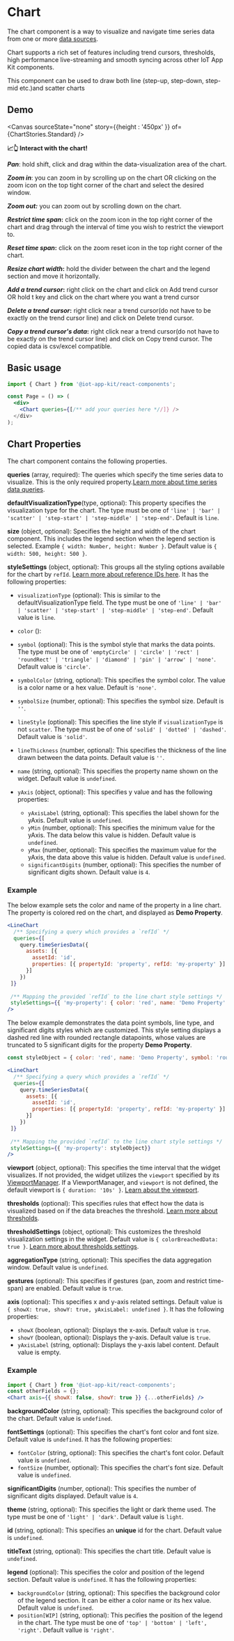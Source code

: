 

<Meta of={ChartStories} />

# Chart

The chart component is a way to visualize and navigate time series data from one or more [data sources](/docs/core-datasources--docs).

Chart supports a rich set of features including trend cursors, thresholds, high performance live-streaming and smooth syncing across other IoT App Kit components.

This component can be used to draw both line (step-up, step-down, step-mid etc.)and scatter charts

## Demo

<Canvas sourceState="none"  story={{height : '450px' }}  of={ChartStories.Standard} />

**📈👆 Interact with the chart!**

**_Pan_**: hold shift, click and drag within the data-visualization area of the chart.

**_Zoom in_**: you can zoom in by scrolling up on the chart OR clicking on the zoom icon on the top tight corner of the chart and select the desired window.

**_Zoom out:_** you can zoom out by scrolling down on the chart.

**_Restrict time span_:** click on the zoom icon in the top right corner of the chart and drag through the interval of time you wish to restrict the viewport to.

**_Reset time span_:** click on the zoom reset icon in the top right corner of the chart.

**_Resize chart width_:** hold the divider between the chart and the legend section and move it horizontally.

**_Add a trend cursor_:** right click on the chart and click on Add trend cursor OR hold t key and click on the chart where you want a trend cursor

**_Delete a trend cursor_:** right click near a trend cursor(do not have to be exactly on the trend cursor line) and click on Delete trend cursor.

**_Copy a trend cursor's data_:** right click near a trend cursor(do not have to be exactly on the trend cursor line) and click on Copy trend cursor. The copied data is csv/excel compatible.

## Basic usage


```jsx
import { Chart } from '@iot-app-kit/react-components';

const Page = () => (
  <div>
    <Chart queries={[/** add your queries here *//]} />
  </div>
);
```

## Chart Properties

The chart component contains the following properties.


**queries** (array, required): The queries which specify the time series data to visualize. 
This is the only required property.[Learn more about time series data queries](/docs/core-time-series-data--docs).

**defaultVisualizationType**(type, optional): This property specifies the visualization type for the chart.
The type must be one of `'line' | 'bar' | 'scatter' | 'step-start' | 'step-middle' | 'step-end'`. Default is `line`.

**size** (object, optional): Specifies the height and width of the chart component. 
This includes the legend section when the legend section is selected. Example `{ width: Number, height: Number }`.
Default value is `{ width: 500, height: 500 }`.

**styleSettings** (object, optional): This groups all the styling options available for the chart by `refId`. 
[Learn more about reference IDs here](/docs/core-styles--docs). It has the following properties:

  * `visualizationType` (optional): This is similar to the defaultVisualizationType field. 
  The type must be one of `'line' | 'bar' | 'scatter' | 'step-start' | 'step-middle' | 'step-end'`. Default value is `line`.

  * `color` ():

  * `symbol` (optional): This is the symbol style that marks the data points. The type must be one of 
  `'emptyCircle' | 'circle' | 'rect' | 'roundRect' | 'triangle' | 'diamond' | 'pin' | 'arrow' | 'none'`. Default value is `'circle'`.

  * `symbolColor` (string, optional): This specifies the symbol color. The value is a color name or a hex value. Default is `'none'`. 

  * `symbolSize` (number, optional): This specifies the symbol size. Default is `''`.

  * `lineStyle` (optional): This specifies the line style if `visualizationType` is not `scatter`. The type must be of
   one of `'solid' | 'dotted' | 'dashed'`. Default value is `'solid'`.

  * `lineThickness` (number, optional): This specifies the thickness of the line drawn between the data points. Default value is `''`.

  * `name` (string, optional): This specifies the property name shown on the widget. Default value is  `undefined`.

  * `yAxis` (object, optional): This specifies y value and has the following properties:

      * `yAxisLabel` (string, optional): This specifies the label shown for the yAxis. Default value is `undefined`.
      * `yMin` (number, optional): This specifies the minimum value for the yAxis. The data below this value is hidden. Default value is `undefined`.
      * `yMax` (number, optional): This specifies the maximum value for the yAxis, the data above this value is hidden. Default value is `undefined`.
      * `significantDigits` (number, optional): This specifies the number of significant digits shown. Default value is `4`.

### Example 

The below example sets the color and name of the property in a line chart. The property is colored red on the chart,
 and displayed as **Demo Property**.

```jsx
<LineChart
  /** Specifying a query which provides a `refId` */
  queries={[
    query.timeSeriesData({ 
      assets: [{
        assetId: 'id', 
        properties: [{ propertyId: 'property', refId: 'my-property' }]
      }]
    })
 ]}
 
 /** Mapping the provided `refId` to the line chart style settings */
 styleSettings={{ 'my-property': { color: 'red', name: 'Demo Property' }}}
/>
```

The below example demonstrates the data point symbols, line type, and significant digits styles which are customized. 
This style setting displays a dashed red line with rounded rectangle datapoints, whose values are truncated to 5 significant digits 
for the property **Demo Property**.

```jsx
const styleObject = { color: 'red', name: 'Demo Property', symbol: 'roundRect', lineStyle: 'dashed', significantDigits: 5 }

<LineChart
  /** Specifying a query which provides a `refId` */
  queries={[
    query.timeSeriesData({ 
      assets: [{
        assetId: 'id', 
        properties: [{ propertyId: 'property', refId: 'my-property' }]
      }]
    })
 ]}
 
 /** Mapping the provided `refId` to the line chart style settings */
 styleSettings={{ 'my-property': styleObject}}
/>
```

**viewport** (object, optional): This specifies the time interval that the widget visualizes. If not provided, the widget
    utilizes the `viewport` specified by its [ViewportManager](/docs/components-viewportmanager--docs). If a
    ViewportManager, and `viewport` is not defined, the default viewport is `{ duration: '10s' }`. [Learn about the viewport](/docs/core-viewport--docs).

**thresholds** (optional): This specifies rules that effect how the data is visualized based on if the data breaches the threshold. [Learn more about thresholds](/docs/core-thresholds--docs#thresholds).

**thresholdSettings** (object, optional): This customizes the threshold visualization settings in the widget. 
    Default value is `{ colorBreachedData: true }`. [Learn more about thresholds settings](/docs/core-thresholds--docs#thresholdsettings).
 
**aggregationType** (string, optional): This specifies the data aggregation window. Default value is `undefined`.

**gestures** (optional): This specifies if gestures (pan, zoom and restrict time-span) are enabled. Default value is `true`.

**axis** (optional): This specifies x and y-axis related settings. Default value is `{ showX: true, showY: true, yAxisLabel: undefined }`. It has the following properties:

  * `showX` (boolean, optional): Displays the x-axis. Default value is `true`.
  * `showY` (boolean, optional): Displays the y-axis. Default value is `true`.
  * `yAxisLabel` (string, optional): Displays the y-axis label content. Default value is empty.

### Example 
```jsx
import { Chart } from '@iot-app-kit/react-components';
const otherFields = {};
<Chart axis={{ showX: false, showY: true }} {...otherFields} />
```

**backgroundColor** (string, optional): This specifies the background color of the chart. Default value is `undefined`.

**fontSettings** (optional): This specifies the chart's font color and font size. Default value is `undefined`. It has the following properties:

  * `fontColor` (string, optional): This specifies the chart's font color. Default value is `undefined`.
  * `fontSize` (number, optional): This specifies the chart's font size. Default value is `undefined`.

**significantDigits** (number, optional): This specifies the number of significant digits displayed. Default value is `4`.

**theme** (string, optional): This specifies the light or dark theme used. The type must be one of `'light' | 'dark'`.
 Default value is `light`. 

**id** (string, optional): This specifies an **unique** id for the chart. Default value is `undefined`.

**titleText** (string, optional): This specifies the chart title. Default value is `undefined`.

**legend** (optional): This specifies the color and position of the legend section. Default value is `undefined`. It has the following properties:

  * `backgroundColor` (string, optional): This specifies the background color of the legend section. 
    It can be either a color name or its hex value. Default value is `undefined`.
  * `position[WIP]` (string, optional): This pecifies the position of the legend in the chart. The type must be 
    one of `'top' | 'bottom' | 'left', 'right'`. Default vallue is `'right'`.

